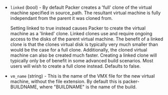 <!-- Code generated from the comments of the Config struct in builder/vmware/vmx/config.go; DO NOT EDIT MANUALLY -->

- `linked` (bool) - By default Packer creates a 'full' clone of the virtual machine
  specified in source_path. The resultant virtual machine is fully
  independant from the parent it was cloned from.
  
  Setting linked to true instead causes Packer to create the virtual
  machine as a 'linked' clone. Linked clones use and require ongoing
  access to the disks of the parent virtual machine. The benefit of a
  linked clone is that the clones virtual disk is typically very much
  smaller than would be the case for a full clone. Additionally, the
  cloned virtual machine can also be created much faster. Creating a
  linked clone will typically only be of benefit in some advanced build
  scenarios. Most users will wish to create a full clone instead. Defaults
  to false.

- `vm_name` (string) - This is the name of the VMX file for the new virtual
  machine, without the file extension. By default this is packer-BUILDNAME,
  where "BUILDNAME" is the name of the build.
